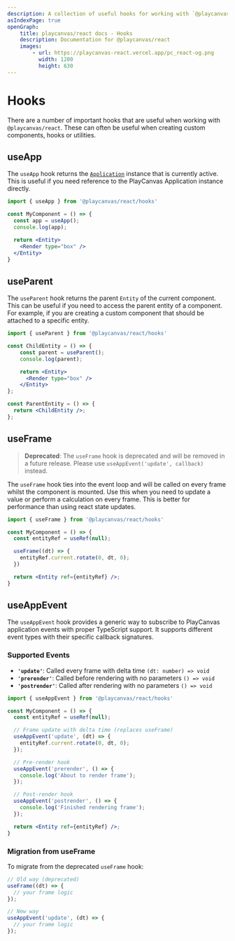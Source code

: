 ```yaml
---
description: A collection of useful hooks for working with `@playcanvas/react`.
asIndexPage: true
openGraph:
    title: playcanvas/react docs - Hooks
    description: Documentation for @playcanvas/react
    images:
        - url: https://playcanvas-react.vercel.app/pc_react-og.png
          width: 1200
          height: 630
---
```


# Hooks

There are a number of important hooks that are useful when working with `@playcanvas/react`. These can often be useful when creating custom components, hooks or utilities.

## useApp

The `useApp` hook returns the [`Application`](https://api.playcanvas.com/engine/classes/Application.html) instance that is currently active. This is useful if you need reference to the PlayCanvas Application instance directly.

```jsx
import { useApp } from '@playcanvas/react/hooks'

const MyComponent = () => {
  const app = useApp();
  console.log(app);

  return <Entity>
    <Render type="box" />
  </Entity>
}
```

## useParent

The `useParent` hook returns the parent `Entity` of the current component. This can be useful if you need to access the parent entity of a component. For example, if you are creating a custom component that should be attached to a specific entity.

```jsx
import { useParent } from '@playcanvas/react/hooks'

const ChildEntity = () => {
    const parent = useParent();
    console.log(parent);

    return <Entity>
      <Render type="box" />
    </Entity>
};

const ParentEntity = () => {
  return <ChildEntity />;
};
```

## useFrame

> **Deprecated**: The `useFrame` hook is deprecated and will be removed in a future release. Please use `useAppEvent('update', callback)` instead.

The `useFrame` hook ties into the event loop and will be called on every frame whilst the component is mounted. Use this when you need to update a value or perform a calculation on every frame. This is better for performance than using react state updates.

```jsx
import { useFrame } from '@playcanvas/react/hooks'

const MyComponent = () => {
  const entityRef = useRef(null);

  useFrame((dt) => {
    entityRef.current.rotate(0, dt, 0);
  })

  return <Entity ref={entityRef} />;
}
```

## useAppEvent

The `useAppEvent` hook provides a generic way to subscribe to PlayCanvas application events with proper TypeScript support. It supports different event types with their specific callback signatures.

### Supported Events

- **`'update'`**: Called every frame with delta time `(dt: number) => void`
- **`'prerender'`**: Called before rendering with no parameters `() => void`
- **`'postrender'`**: Called after rendering with no parameters `() => void`

```jsx
import { useAppEvent } from '@playcanvas/react/hooks'

const MyComponent = () => {
  const entityRef = useRef(null);

  // Frame update with delta time (replaces useFrame)
  useAppEvent('update', (dt) => {
    entityRef.current.rotate(0, dt, 0);
  });

  // Pre-render hook
  useAppEvent('prerender', () => {
    console.log('About to render frame');
  });

  // Post-render hook
  useAppEvent('postrender', () => {
    console.log('Finished rendering frame');
  });

  return <Entity ref={entityRef} />;
}
```

### Migration from useFrame

To migrate from the deprecated `useFrame` hook:

```jsx
// Old way (deprecated)
useFrame((dt) => {
  // your frame logic
});

// New way
useAppEvent('update', (dt) => {
  // your frame logic
});
```